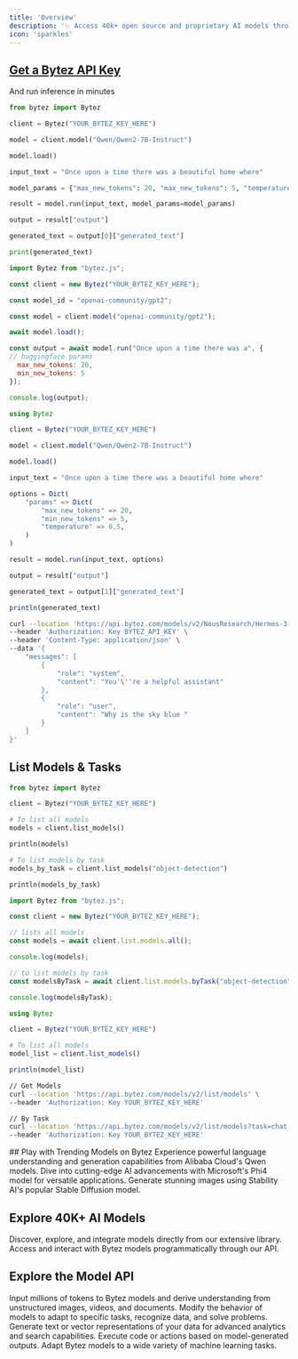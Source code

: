 ```yaml
---
title: 'Overview'
description: '✨ Access 40k+ open source and proprietary AI models through a standard API. Achieve GPU-backed performance at CPU pricing ✨'
icon: 'sparkles'
---
```


## [Get a Bytez API Key](authentication)

And run inference in minutes

<CodeGroup>

```python python
from bytez import Bytez

client = Bytez("YOUR_BYTEZ_KEY_HERE")

model = client.model("Qwen/Qwen2-7B-Instruct")

model.load()

input_text = "Once upon a time there was a beautiful home where"

model_params = {"max_new_tokens": 20, "max_new_tokens": 5, "temperature": 0.5}

result = model.run(input_text, model_params=model_params)

output = result["output"]

generated_text = output[0]["generated_text"]

print(generated_text)
```

```javascript javascript
import Bytez from "bytez.js";

const client = new Bytez("YOUR_BYTEZ_KEY_HERE");

const model_id = "openai-community/gpt2";

const model = client.model("openai-community/gpt2");

await model.load();

const output = await model.run("Once upon a time there was a", {
// huggingface params
  max_new_tokens: 20,
  min_new_tokens: 5
});

console.log(output);
```

```julia julia
using Bytez

client = Bytez("YOUR_BYTEZ_KEY_HERE")

model = client.model("Qwen/Qwen2-7B-Instruct")

model.load()

input_text = "Once upon a time there was a beautiful home where"

options = Dict(
	"params" => Dict(
		"max_new_tokens" => 20,
		"min_new_tokens" => 5,
		"temperature" => 0.5,
	)
)

result = model.run(input_text, options)

output = result["output"]

generated_text = output[1]["generated_text"]

println(generated_text)
```

```bash rest
curl --location 'https://api.bytez.com/models/v2/NousResearch/Hermes-3-Llama-3.1-8B' \
--header 'Authorization: Key BYTEZ_API_KEY' \
--header 'Content-Type: application/json' \
--data '{
    "messages": [
        {
            "role": "system",
            "content": "You'\''re a helpful assistant"
        },
        {
            "role": "user",
            "content": "Why is the sky blue "
        }
    ]
}'

```

</CodeGroup>

## List Models & Tasks

<CodeGroup>

```python python
from bytez import Bytez

client = Bytez("YOUR_BYTEZ_KEY_HERE")

# To list all models
models = client.list_models()

println(models)

# To list models by task
models_by_task = client.list_models("object-detection")

println(models_by_task)
```

```javascript javascript
import Bytez from "bytez.js";

const client = new Bytez("YOUR_BYTEZ_KEY_HERE");

// lists all models
const models = await client.list.models.all();

console.log(models);

// to list models by task
const modelsByTask = await client.list.models.byTask("object-detection");

console.log(modelsByTask);
```

```julia julia
using Bytez

client = Bytez("YOUR_BYTEZ_KEY_HERE")

# To list all models
model_list = client.list_models()

println(model_list)
```

```bash rest
// Get Models
curl --location 'https://api.bytez.com/models/v2/list/models' \
--header 'Authorization: Key YOUR_BYTEZ_KEY_HERE'

// By Task
curl --location 'https://api.bytez.com/models/v2/list/models?task=chat' \
--header 'Authorization: Key YOUR_BYTEZ_KEY_HERE'
```
</CodeGroup>
## Play with Trending Models on Bytez

<CardGroup cols={3}>

<Card title="Qwen Models by Alibaba Cloud" href="https://bytez.com/docs/Qwen/Qwen2-7B-Instruct/model" icon="cloud">
  Experience powerful language understanding and generation capabilities from Alibaba Cloud's Qwen models.
</Card>

<Card title="Phi4 by Microsoft" href="https://bytez.com/docs/microsoft/phi-4/model" icon="microsoft">
  Dive into cutting-edge AI advancements with Microsoft's Phi4 model for versatile applications.
</Card>

<Card title="Stable Diffusion by Stability" href="/model-api/playground/open-source/examples/text-as-input/text-to-image" icon="image">
  Generate stunning images using Stability AI's popular Stable Diffusion model.
</Card>

</CardGroup>

## Explore 40K+ AI Models

<CardGroup>

<Card title="Model Hub" href="https://bytez.com/models" icon="cube">
  Discover, explore, and integrate models directly from our extensive library.
</Card>

<Card title="Model API" href="/model-api/docs/models/all" icon="webhook">
  Access and interact with Bytez models programmatically through our API.
</Card>

</CardGroup>

## Explore the Model API

<Card title="Chat" href="chat/text" icon="comments">
  Input millions of tokens to Bytez models and derive understanding from unstructured images, videos, and documents.
</Card>

<Card title="Image Generation" href="image-generation" icon="image">
  Modify the behavior of models to adapt to specific tasks, recognize data, and solve problems.
</Card>

<Card title="Embeddings" href="embeddings" icon="book">
  Generate text or vector representations of your data for advanced analytics and search capabilities.
</Card>

<Card title="Function Calling" href="function-calling" icon="rocket">
  Execute code or actions based on model-generated outputs.
</Card>


<Card title="All Capabilities" href="/model-api/docs/all-tasks/audio-classification" icon="bolt">
  Adapt Bytez models to a wide variety of machine learning tasks.
</Card>

